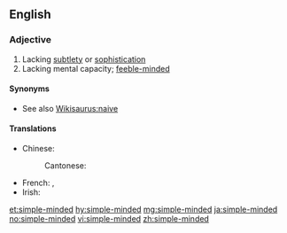 {{also|simpleminded}}
==English==

===Adjective===
{{en-adj|head=[[simple]]-[[minded]]}}

# Lacking [[subtlety]] or [[sophistication]]
# Lacking mental capacity; [[feeble-minded]]

====Synonyms====
* See also [[Wikisaurus:naive]]

====Translations====
{{trans-top|Lacking mental capacity}}
* Chinese:
*: Cantonese: {{t|yue|頭腦簡單|sc=Hani}}
{{trans-mid}}
* French: {{t+|fr|simple d'esprit}}, {{t+|fr|simplet}}
* Irish: {{t|ga|aertha}}
{{trans-bottom}}

[[et:simple-minded]]
[[hy:simple-minded]]
[[mg:simple-minded]]
[[ja:simple-minded]]
[[no:simple-minded]]
[[vi:simple-minded]]
[[zh:simple-minded]]